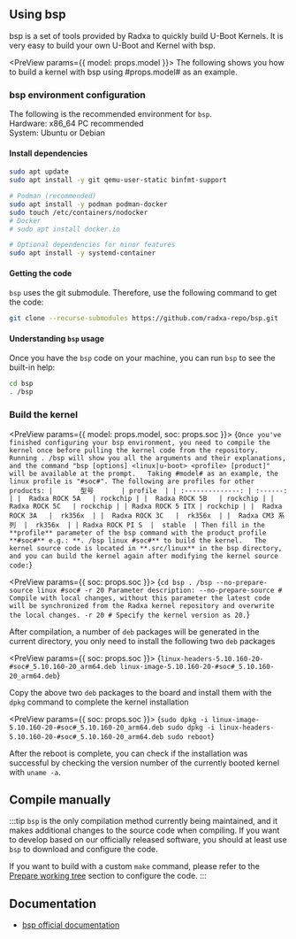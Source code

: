 
## Using bsp

bsp is a set of tools provided by Radxa to quickly build U-Boot Kernels. It is very easy to build your own U-Boot and Kernel with bsp.

<PreView params={{ model: props.model }}>
The following shows you how to build a kernel with bsp using #props.model# as an example.
</PreView>

### bsp environment configuration

The following is the recommended environment for `bsp`.  
Hardware: x86_64 PC recommended  
System: Ubuntu or Debian

#### Install dependencies

```bash
sudo apt update
sudo apt install -y git qemu-user-static binfmt-support

# Podman (recommended)
sudo apt install -y podman podman-docker
sudo touch /etc/containers/nodocker
# Docker
# sudo apt install docker.io

# Optional dependencies for minor features
sudo apt install -y systemd-container
```

#### Getting the code

`bsp` uses the git submodule. Therefore, use the following command to get the code:

```bash
git clone --recurse-submodules https://github.com/radxa-repo/bsp.git
```

#### Understanding `bsp` usage

Once you have the `bsp` code on your machine, you can run `bsp` to see the built-in help:

```bash
cd bsp
. /bsp
```

### Build the kernel

<PreView params={{ model: props.model, soc: props.soc }}>
  {`
Once you've finished configuring your bsp environment, you need to compile the kernel once before pulling the kernel code from the repository.  
Running . /bsp will show you all the arguments and their explanations, and the command "bsp [options] <linux|u-boot> <profile> [product]" will be available at the prompt.  
Taking #model# as an example, the linux profile is "#soc#". The following are profiles for other products:
|       型号       | profile  |
| :--------------: | :------: |
|  Radxa ROCK 5A   | rockchip |
|  Radxa ROCK 5B   | rockchip |
|  Radxa ROCK 5C   | rockchip |
| Radxa ROCK 5 ITX | rockchip |
|  Radxa ROCK 3A   |  rk356x  |
|  Radxa ROCK 3C   |  rk356x  |
|  Radxa CM3 系列  |  rk356x  |
| Radxa ROCK PI S  |  stable  |
Then fill in the **profile** parameter of the bsp command with the product profile **#soc#** e.g.: **. /bsp linux #soc#** to build the kernel.  
The kernel source code is located in **.src/linux** in the bsp directory, and you can build the kernel again after modifying the kernel source code:
`}
</PreView>

<PreView params={{ soc: props.soc }}>
  {`
    cd bsp
    . /bsp --no-prepare-source linux #soc# -r 20
    Parameter description:
    --no-prepare-source # Compile with local changes, without this parameter the latest code will be synchronized from the Radxa kernel repository and overwrite the local changes.
    -r 20 # Specify the kernel version as 20.
`}
</PreView>

After compilation, a number of `deb` packages will be generated in the current directory, you only need to install the following two `deb` packages

<PreView params={{ soc: props.soc }}>
  {`
    linux-headers-5.10.160-20-#soc#_5.10.160-20_arm64.deb
    linux-image-5.10.160-20-#soc#_5.10.160-20_arm64.deb
`}
</PreView>

Copy the above two `deb` packages to the board and install them with the `dpkg` command to complete the kernel installation

<PreView params={{ soc: props.soc }}>
  {`
    sudo dpkg -i linux-image-5.10.160-20-#soc#_5.10.160-20_arm64.deb
    sudo dpkg -i linux-headers-5.10.160-20-#soc#_5.10.160-20_arm64.deb
    sudo reboot
`}
</PreView>

After the reboot is complete, you can check if the installation was successful by checking the version number of the currently booted kernel with `uname -a`.

## Compile manually

:::tip
`bsp` is the only compilation method currently being maintained, and it makes additional changes to the source code when compiling.
If you want to develop based on our officially released software, you should at least use `bsp` to download and configure the code.

If you want to build with a custom `make` command, please refer to the [Prepare working tree](https://radxa-repo.github.io/bsp/dev_flow.html#prepare-working-tree) section to configure the code.
:::

## Documentation

- [bsp official documentation](https://radxa-repo.github.io/bsp)
